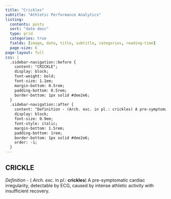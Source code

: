 ```yaml
---
title: "Crickles"
subtitle: "Athletic Performance Analytics"
listing:
  contents: posts
  sort: "date desc"
  type: grid
  categories: true
  fields: [image, date, title, subtitle, categories, reading-time]
  page-size: 6
page-layout: full
css: |
  .sidebar-navigation::before {
    content: "CRICKLE";
    display: block;
    font-weight: bold;
    font-size: 1.1em;
    margin-bottom: 0.5rem;
    padding-bottom: 0.5rem;
    border-bottom: 1px solid #dee2e6;
  }
  .sidebar-navigation::after {
    content: "Definition - (Arch. exc. in pl.: crickles) A pre-symptomatic cardiac irregularity, detectable by ECG, caused by intense athletic activity with insufficient recovery.";
    display: block;
    font-size: 0.9em;
    font-style: italic;
    margin-bottom: 1.5rem;
    padding-bottom: 1rem;
    border-bottom: 1px solid #dee2e6;
    order: -1;
  }
---
```


## CRICKLE

*Definition* - ( *Arch. exc.* in *pl*.: **crickles**) A pre-symptomatic cardiac irregularity, detectable by ECG, caused by intense athletic activity with insufficient recovery.
